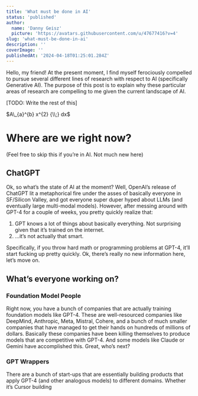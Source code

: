```yaml
---
title: 'What must be done in AI'
status: 'published'
author:
  name: 'Danny Geisz'
  picture: 'https://avatars.githubusercontent.com/u/47677416?v=4'
slug: 'what-must-be-done-in-ai'
description: ''
coverImage: ''
publishedAt: '2024-04-18T01:25:01.284Z'
---
```


Hello, my friend! At the present moment, I find myself ferociously compelled to pursue several different lines of research with respect to AI (specifically Generative AI). The purpose of this post is to explain why these particular areas of research are compelling to me given the current landscape of AI.

\[TODO: Write the rest of this\]

$A\_{a}^{b} x^{2} {\\;} dx$

# Where are we right now?

(Feel free to skip this if you’re in AI. Not much new here)

## ChatGPT

Ok, so what’s the state of AI at the moment? Well, OpenAI’s release of ChatGPT lit a metaphorical fire under the asses of basically everyone in SF/Silicon Valley, and got everyone super duper hyped about LLMs (and eventually large multi-modal models). However, after messing around with GPT-4 for a couple of weeks, you pretty quickly realize that:

1. GPT knows a lot of things about basically everything. Not surprising given that it’s trained on the internet.
2. …it’s not actually that smart.

Specifically, if you throw hard math or programming problems at GPT-4, it’ll start fucking up pretty quickly. Ok, there’s really no new information here, let’s move on.

## What’s everyone working on?

### Foundation Model People

Right now, you have a bunch of companies that are actually training foundation models like GPT-4. These are well-resourced companies like DeepMind, Anthropic, Meta, Mistral, Cohere, and a bunch of much smaller companies that have managed to get their hands on hundreds of millions of dollars. Basically these companies have been killing themselves to produce models that are competitive with GPT-4. And some models like Claude or Gemini have accomplished this. Great, who’s next?

### GPT Wrappers

There are a bunch of start-ups that are essentially building products that apply GPT-4 (and other analogous models) to different domains. Whether it’s Cursor building